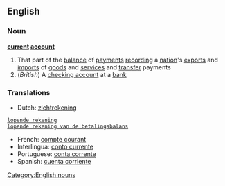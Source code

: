 ==English==
===Noun===
'''[[current]] [[account]]'''
#That part of the [[balance]] of [[payment]]s [[recording]] a [[nation]]'s [[export]]s and [[import]]s of [[goods]] and [[service]]s and [[transfer]] payments
#(''British'') A [[checking account]] at a [[bank]]
===Translations===
*Dutch: [[zichtrekening]]
 [[lopende rekening]] 
 [[lopende rekening van de betalingsbalans]]
*French: [[compte courant]]
*Interlingua: [[conto currente]]
*Portuguese: [[conta corrente]]
*Spanish: [[cuenta corriente]]
[[Category:English nouns]]